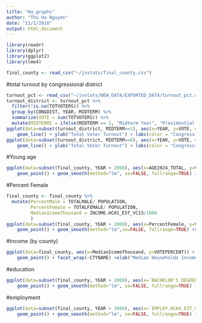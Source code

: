 ```yaml
---
title: "Ha_graphs"
author: "Thu Ha Nguyen"
date: "11/1/2018"
output: html_document
---
```


```r
library(readr)
library(dplyr)
library(ggplot2)
library(lme4)

final_county <- read_csv("~/jvstats/final_county.csv")
```

#total turnout by congressional district
```r
turnout_pct <- read_csv("~/jvstats/NEW_DATA/EXPORTED_DATA/turnout_pct.csv")
turnout_district <- turnout_pct %>%
  filter(!is.na(TOTVOTERS)) %>%
  group_by(CONGDIST, YEAR, MIDTERM) %>%
  summarize(VOTE = sum(TOTVOTERS)) %>%
  mutate(MIDTERM2 = ifelse(MIDTERM == 1, "Midterm Year", "Presidential Year"))
ggplot(data=subset(turnout_district, MIDTERM==1), aes(x=YEAR, y=VOTE, color=as.factor(CONGDIST))) +
    geom_line() + ylab("Total Voter Turnout") + labs(color = "Congressional District") + xlab("Year (midterm election only)")
ggplot(data=subset(turnout_district, MIDTERM==0), aes(x=YEAR, y=VOTE, color=as.factor(CONGDIST))) +
    geom_line() + ylab("Total Voter Turnout") + labs(color = "Congressional District") + xlab("Year (presidential election only)")
```
#Young age
```r
ggplot(data=subset(final_county, YEAR > 2008), aes(x=AGE2024_TOTAL, y=VOTEPERCENT, color=as.factor(YEAR))) +
    geom_point() + geom_smooth(method="lm", se=FALSE, fullrange=TRUE) +xlab("Percent of Population at 20-24 years old") + ylab("Percent of Voter Turnout") + labs(color = "Year") 
```
#Percent Female
```r
final_county <- final_county %>%
  mutate(PercentMale = TOTALMALE/ POPULATION, 
         PercentFemale = TOTALFEMALE/ POPULATION,
         MedianIcomeThousand = INCOME.HC01_EST_VC13/1000
         )
ggplot(data=subset(final_county, YEAR > 2008), aes(x=PercentFemale, y=VOTEPERCENT, color=as.factor(YEAR))) +
    geom_point() + geom_smooth(method="lm",se=FALSE, fullrange=TRUE) +xlab("Percent of Female") + ylab("Percent of Voter Turnout") + labs(color = "Year") 

```
#Income (by county)
```r
ggplot(data=final_county, aes(x=MedianIcomeThousand, y=VOTEPERCENT)) +
    geom_point() + facet_wrap(~CTYNAME) +xlab("Median Households Income (thousand dollars)") + ylab("Percent Voter Turnout")
```

#education
```r
ggplot(data=subset(final_county, YEAR > 2008), aes(x=`BACHELOR'S DEGREE`, y=VOTEPERCENT, color=as.factor(YEAR))) +
    geom_point() + geom_smooth(method="lm", se=FALSE, fullrange=TRUE) +xlab("Percent of Population with Bachelor Degree as the highest education")+ ylab("Percent Voter Turnout") + labs(color = "Year") 

```

#employment
```r
ggplot(data=subset(final_county, YEAR > 2008), aes(x=`EMPLOY.HC04_EST_VC01`, y=VOTEPERCENT, color=as.factor(YEAR))) +
    geom_point() + geom_smooth(method="lm", se=FALSE, fullrange=TRUE) +xlab("Unemployment rate among Population 16 years and over")+ ylab("Percent Voter Turnout") + labs(color = "Year") 
```